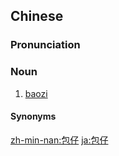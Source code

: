 ==Chinese==
{{zh-forms|alt=包兒-Hakka}}

===Pronunciation===
{{zh-pron
|h=pfs=pâu-é;gd=bau1 ê3
|mn=pau-仔
|cat=n
}}

===Noun===
{{zh-noun}}

# {{lb|zh|Hakka|Min Bei|Min Nan}} [[baozi]]

====Synonyms====
{{zh-dial|包子}}

{{zh-cat|Foods}}

[[zh-min-nan:包仔]]
[[ja:包仔]]